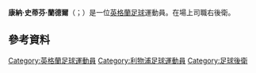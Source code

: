 {{expand|time=2015-09-29T11:10:37+00:00}}
{{refimprove|time=2015-09-29T11:10:37+00:00}}

{{noteTA|G1=足球|G2=liverpoolfc|G3=EPL|G4=FAcup|G5=SPL
|T=zh-hans:康纳·兰道尔;zh-hk:干拿·蘭杜爾;zh-tw:康納·蘭德爾;
|1=zh-hans:康纳·兰道尔;zh-hk:干拿·蘭杜爾;zh-tw:康納·蘭德爾;
|2=zh-hans:兰道尔;zh-hk:蘭杜爾;zh-tw:蘭德爾;
}}

{{Infobox football biography
|     name = 康納·蘭德爾<br />Connor Randall
|          image = 
|        caption = 
|       fullname = Connor Steven Randall<ref>{{cite web|url=http://www.premierleague.com/en-gb/news/news/2014-15/sep/premier-league-squad-lists-2014-2015.html|title=Barclays Premier League Squad Lists 2014/15 published|work=[[Premier_League|Premier League]]|accessdate=20 January 2015|archive-date=2016-03-10|archive-url=https://web.archive.org/web/20160310232739/http://www.premierleague.com/en-gb/news/news/2014-15/sep/premier-league-squad-lists-2014-2015.html|dead-url=no}}</ref>
|    birth_date = {{birth date and age|1995|10|21|df=y}}
| birth_place = 英格蘭[[利物浦|利物浦]]
|         height = {{height|m=1.80}}
|       position = [[後衛_(足球)|右閘]]
|    currentclub = 
|     clubnumber = 
|    youthyears1 = 2003–2015 |youthclubs1 = [[利物浦足球俱乐部|利物浦]]
|         years1 = 2015–2019     |clubs1 = [[利物浦足球俱乐部|利物浦]] |caps1 = 3 |goals1 = 0 <!-- LEAGUE ONLY -->
|         years2 = 2015      |clubs2 = → [[谢斯伯利足球俱乐部|谢斯伯利]]  |caps2 = 1 |goals2 = 0
|         years3 = 2017–2018     |clubs3 = → [[哈茨足球俱乐部|哈茨]] |caps3 = 24 |goals3 = 0
|         years4 = 2018–2019     |clubs4 = → [[羅奇代爾足球俱樂部|羅奇代爾]] |caps4 = 1 |goals4 = 0
| nationalyears1 = 2011      |nationalteam1 = [[英格蘭17歲以下足球代表隊|英格蘭U17]] |nationalcaps1 = 4 |nationalgoals1 = 1
|       pcupdate = 1 January 2019
|       ntupdate = 17 September 2015
}}

'''康納·史蒂芬·蘭德爾'''（{{lang-en|Connor Steven Randall}}；{{bd|1995年|10月21日}}）是一位[[英格蘭|英格蘭]][[足球|足球]]運動員。在場上司職右後衛。

==參考資料== 
{{reflist}}

{{DEFAULTSORT:Randall, Connor}}
[[Category:英格蘭足球運動員|Category:英格蘭足球運動員]]
[[Category:利物浦足球運動員|Category:利物浦足球運動員]]
[[Category:足球後衛|Category:足球後衛]]
{{UK-bio-stub}}
{{soccer-bio-stub}}